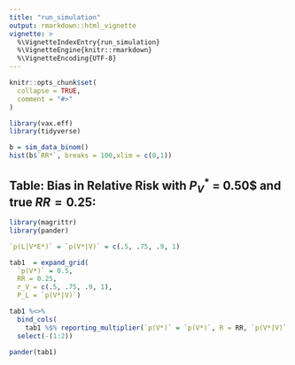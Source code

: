 ```yaml
---
title: "run_simulation"
output: rmarkdown::html_vignette
vignette: >
  %\VignetteIndexEntry{run_simulation}
  %\VignetteEngine{knitr::rmarkdown}
  %\VignetteEncoding{UTF-8}
---
```


```r
knitr::opts_chunk$set(
  collapse = TRUE,
  comment = "#>"
)
```

```r
library(vax.eff)
library(tidyverse)

```

```r

b = sim_data_binom()
hist(b$`RR*`, breaks = 100,xlim = c(0,1))

```

## Table: Bias in Relative Risk with $P_V^*$ = 0.50$ and true $RR = 0.25$:
```r

library(magrittr)
library(pander)

`p(L|V*E*)` = `p(V*|V)` = c(.5, .75, .9, 1)

tab1  = expand_grid(
  `p(V*)` = 0.5,
  RR = 0.25,
  r_V = c(.5, .75, .9, 1),
  P_L = `p(V*|V)`)

tab1 %<>%
  bind_cols(
    tab1 %$% reporting_multiplier(`p(V*)` = `p(V*)`, R = RR, `p(V*|V)` = r_V, `p(L|V*E*)` = P_L)) %>%
  select(-(1:2))

pander(tab1)



```



